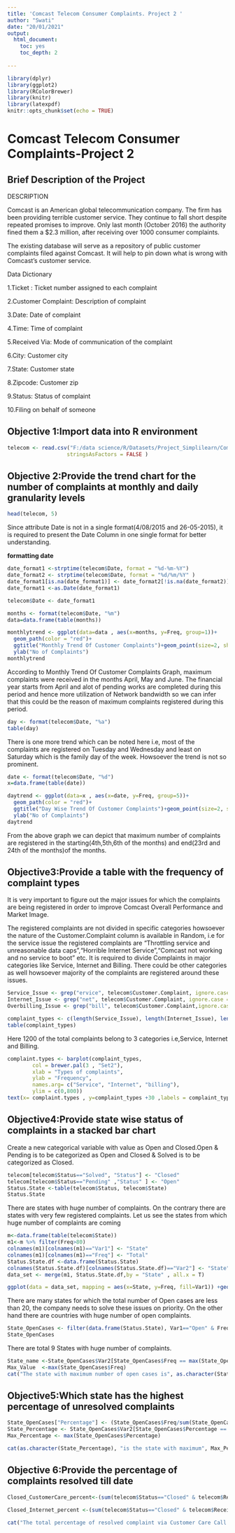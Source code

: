 ---
title: 'Comcast Telecom Consumer Complaints. Project 2 '
author: "Swati"
date: "20/01/2021"
output:
  html_document:
    toc: yes
    toc_depth: 2
  
---

```{r setup, include=FALSE}
library(dplyr)
library(ggplot2)
library(RColorBrewer)
library(knitr)
library(latexpdf)
knitr::opts_chunk$set(echo = TRUE)
```





# Comcast Telecom Consumer Complaints-Project 2








## **Brief Description of the Project**

DESCRIPTION

Comcast is an American global telecommunication company. The firm has been providing terrible customer service. They continue to fall short despite repeated promises to improve. Only last month (October 2016) the authority fined them a $2.3 million, after receiving over 1000 consumer complaints.

The existing database will serve as a repository of public customer complaints filed against Comcast.
It will help to pin down what is wrong with Comcast's customer service.

Data Dictionary

1.Ticket : Ticket number assigned to each complaint

2.Customer Complaint: Description of complaint

3.Date: Date of complaint

4.Time: Time of complaint

5.Received Via: Mode of communication of the complaint

6.City: Customer city

7.State: Customer state

8.Zipcode: Customer zip

9.Status: Status of complaint

10.Filing on behalf of someone


## **Objective 1:Import data into R environment**

```{r}
telecom <- read.csv("F:/data science/R/Datasets/Project_Simplilearn/Comcast Telecom Consumer Complaints/Comcast Telecom Consumer Complaints/Comcast Telecom Complaints data.csv",
                   stringsAsFactors = FALSE )
```

## **Objective 2:Provide the trend chart for the number of complaints at monthly and daily granularity levels**
```{r}
head(telecom, 5)
```

Since attribute Date is not in a single format(4/08/2015 and 26-05-2015), it is required to present the Date Column in one single format for better understanding.



**formatting date**
```{r}
date_format1 <-strptime(telecom$Date, format = "%d-%m-%Y")
date_format2 <- strptime(telecom$Date, format = "%d/%m/%Y" )
date_format1[is.na(date_format1)] <- date_format2[!is.na(date_format2)]
date_format1 <-as.Date(date_format1)

telecom$Date <- date_format1

```

```{r}
months <- format(telecom$Date, "%m")
data=data.frame(table(months))

monthlytrend <- ggplot(data=data , aes(x=months, y=Freq, group=1))+
  geom_path(color = "red")+
  ggtitle("Monthly Trend Of Customer Complaints")+geom_point(size=2, shape=22, fill="black")+geom_area(color="red", fill="cornflowerblue")+xlab("Months of the Year")+
  ylab("No of Complaints")
monthlytrend     

```







According to Monthly Trend Of Customer Complaints Graph, maximum complaints were received in the months April, May and June. The financial year starts from April and alot of pending works are completed during this period and hence more utilization of Network bandwidth so we can infer that this could be the reason of maximum complaints registered during this period.

```{r}
day <- format(telecom$Date, "%a")
table(day)
```

There is one more trend which can be noted here i.e, most of the complaints are registered on Tuesday and Wednesday and least on Saturday which is the family day of the week. Howsoever the trend is not so prominent.
```{r}
date <- format(telecom$Date, "%d")
x=data.frame(table(date))

daytrend <- ggplot(data=x , aes(x=date, y=Freq, group=5))+
  geom_path(color = "red")+
  ggtitle("Day Wise Trend Of Customer Complaints")+geom_point(size=2, shape=22, fill="black")+geom_area(color="red", fill="cornflowerblue")+xlab("Days Of The Month")+
  ylab("No of Complaints")
daytrend    
```




From the above graph we can depict that maximum number of complaints are registered in the starting(4th,5th,6th of the months) and  end(23rd and 24th of the months)of the months.






## **Objective3:Provide a table with the frequency of complaint types**


It is very important to figure out the major issues for which the complaints are being registered in order to improve Comcast Overall Performance and Market Image.

The registered complaints are not divided in specific categories howsoever the nature of the Customer.Complaint column is available in Random, i.e for the service issue the registered complaints are "Throttling service and unreasonable data caps","Horrible Internet Service","Comcast not working and no service to boot" etc.
It is required to divide Complaints in major categories like Service, Internet and Billing. There could be other categories as well howsoever majority of the complaints are registered around these issues.



```{r}
Service_Issue <- grep("ervice", telecom$Customer.Complaint, ignore.case = FALSE) 
Internet_Issue <- grep("net", telecom$Customer.Complaint, ignore.case = FALSE)
Overbilling_Issue <- grep("bill", telecom$Customer.Complaint,ignore.case = FALSE)

complaint_types <- c(length(Service_Issue), length(Internet_Issue), length(Overbilling_Issue))
table(complaint_types)
```

Here 1200 of the total complaints belong to 3 categories i.e,Service, Internet and Billing. 

```{r}

complaint.types <- barplot(complaint_types,
        col = brewer.pal(3 , "Set2"),
        xlab = "Types of complaints",
        ylab = "Frequency",
        names.arg= c("Service", "Internet", "billing"),
        ylim = c(0,800))
text(x= complaint.types , y=complaint_types +30 ,labels = complaint_types )
```




## **Objective4:Provide state wise status of complaints in a stacked bar chart**


Create a new categorical variable with value as Open and Closed.Open & Pending is to be categorized as Open and Closed & Solved is to be categorized as Closed.
```{r}
telecom[telecom$Status=="Solved", "Status"] <- "Closed"
telecom[telecom$Status=="Pending" ,"Status" ] <- "Open"
Status.State <-table(telecom$Status, telecom$State)
Status.State

```
There are states with huge number of complaints. On the contrary there are states with very few registered complaints. Let us see the states from which huge number of complaints are coming
```{r}

m<-data.frame(table(telecom$State))
m1<-m %>% filter(Freq>80)
colnames(m1)[colnames(m1)=="Var1"] <- "State"
colnames(m1)[colnames(m1)=="Freq"] <- "Total"
Status.State.df <-data.frame(Status.State)
colnames(Status.State.df)[colnames(Status.State.df)=="Var2"] <- "State"
data_set <- merge(m1, Status.State.df,by = "State" , all.x = T)

ggplot(data = data_set, mapping = aes(x=State, y=Freq, fill=Var1)) +geom_col()+scale_fill_brewer(palette ="Set1" )

```
 
There are many states for which the total number of Open cases are less than 20, the company needs to solve these issues on priority. On the other hand there are countries with huge number of open complaints.

```{r}
State_OpenCases <- filter(data.frame(Status.State), Var1=="Open" & Freq > 20) 
State_OpenCases
```

There are total 9 States with huge number of complaints. 


```{r}
State_name <-State_OpenCases$Var2[State_OpenCases$Freq == max(State_OpenCases$Freq)]
Max_Value  <-max(State_OpenCases$Freq)
cat("The state with maximum number of open cases is", as.character(State_name), "with total", Max_Value, "open cases")


```




## **Objective5:Which state has the highest percentage of unresolved complaints**







```{r}
State_OpenCases["Percentage"] <- (State_OpenCases$Freq/sum(State_OpenCases$Freq))*100
State_Percentage <- State_OpenCases$Var2[State_OpenCases$Percentage == max(State_OpenCases$Percentage)]
Max_Percentage <- max(State_OpenCases$Percentage)

cat(as.character(State_Percentage), "is the state with maximum", Max_Percentage, "% of total open cases")
```

## **Objective 6:Provide the percentage of complaints resolved till date** 

```{r}
Closed_CustomerCare_percent<-(sum(telecom$Status=="Closed" & telecom$Received.Via=="Customer Care Call")/sum(telecom$Status=="Closed"))*100

Closed_Internet_percent <-(sum(telecom$Status=="Closed" & telecom$Received.Via=="Internet")/sum(telecom$Status=="Closed"))*100

cat("The total percentage of resolved complaint via Customer Care Call is ", Closed_CustomerCare_percent,"%","\n","The total percentage of resolved complaints vis Internet is ", Closed_Internet_percent)
```









